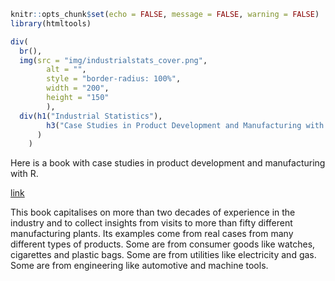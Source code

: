 
```r
knitr::opts_chunk$set(echo = FALSE, message = FALSE, warning = FALSE)
library(htmltools)
```


```r
div(
  br(),
  img(src = "img/industrialstats_cover.png",
        alt = "",
        style = "border-radius: 100%",
        width = "200",
        height = "150"
        ),
  div(h1("Industrial Statistics"),
        h3("Case Studies in Product Development and Manufacturing with R")
      )
    )
```

Here is a book with case studies in product development and manufacturing with R.

[link](https://j-ramalho.github.io/industRialstatistics/)

This book capitalises on more than two decades of experience in the industry and to collect insights from visits to more than fifty different manufacturing plants. Its examples come from real cases from many different types of products. Some are from consumer goods like watches, cigarettes and plastic bags. Some are from utilities like electricity and gas. Some are from engineering like automotive and machine tools.
